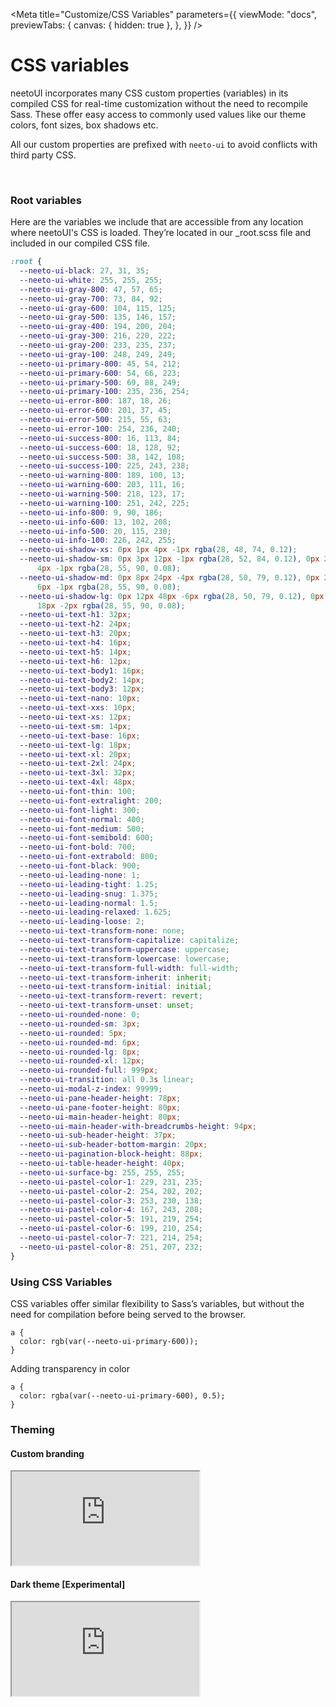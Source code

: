 
<Meta
  title="Customize/CSS Variables"
  parameters={{
    viewMode: "docs",
    previewTabs: {
      canvas: { hidden: true },
    },
  }}
/>

# CSS variables

neetoUI incorporates many CSS custom properties (variables) in its compiled CSS for real-time customization without the need to recompile Sass. These offer easy access to commonly used values like our theme colors, font sizes, box shadows etc.

All our custom properties are prefixed with `neeto-ui` to avoid conflicts with third party CSS.

<br />

### Root variables

Here are the variables we include that are accessible from any location where neetoUI's CSS is loaded. They’re located in our \_root.scss file and included in our compiled CSS file.

```css
:root {
  --neeto-ui-black: 27, 31, 35;
  --neeto-ui-white: 255, 255, 255;
  --neeto-ui-gray-800: 47, 57, 65;
  --neeto-ui-gray-700: 73, 84, 92;
  --neeto-ui-gray-600: 104, 115, 125;
  --neeto-ui-gray-500: 135, 146, 157;
  --neeto-ui-gray-400: 194, 200, 204;
  --neeto-ui-gray-300: 216, 220, 222;
  --neeto-ui-gray-200: 233, 235, 237;
  --neeto-ui-gray-100: 248, 249, 249;
  --neeto-ui-primary-800: 45, 54, 212;
  --neeto-ui-primary-600: 54, 66, 223;
  --neeto-ui-primary-500: 69, 88, 249;
  --neeto-ui-primary-100: 235, 236, 254;
  --neeto-ui-error-800: 187, 18, 26;
  --neeto-ui-error-600: 201, 37, 45;
  --neeto-ui-error-500: 215, 55, 63;
  --neeto-ui-error-100: 254, 236, 240;
  --neeto-ui-success-800: 16, 113, 84;
  --neeto-ui-success-600: 18, 128, 92;
  --neeto-ui-success-500: 38, 142, 108;
  --neeto-ui-success-100: 225, 243, 238;
  --neeto-ui-warning-800: 189, 100, 13;
  --neeto-ui-warning-600: 203, 111, 16;
  --neeto-ui-warning-500: 218, 123, 17;
  --neeto-ui-warning-100: 251, 242, 225;
  --neeto-ui-info-800: 9, 90, 186;
  --neeto-ui-info-600: 13, 102, 208;
  --neeto-ui-info-500: 20, 115, 230;
  --neeto-ui-info-100: 226, 242, 255;
  --neeto-ui-shadow-xs: 0px 1px 4px -1px rgba(28, 48, 74, 0.12);
  --neeto-ui-shadow-sm: 0px 3px 12px -1px rgba(28, 52, 84, 0.12), 0px 2px
      4px -1px rgba(28, 55, 90, 0.08);
  --neeto-ui-shadow-md: 0px 8px 24px -4px rgba(28, 50, 79, 0.12), 0px 2px
      6px -1px rgba(28, 55, 90, 0.08);
  --neeto-ui-shadow-lg: 0px 12px 48px -6px rgba(28, 50, 79, 0.12), 0px 3px
      18px -2px rgba(28, 55, 90, 0.08);
  --neeto-ui-text-h1: 32px;
  --neeto-ui-text-h2: 24px;
  --neeto-ui-text-h3: 20px;
  --neeto-ui-text-h4: 16px;
  --neeto-ui-text-h5: 14px;
  --neeto-ui-text-h6: 12px;
  --neeto-ui-text-body1: 16px;
  --neeto-ui-text-body2: 14px;
  --neeto-ui-text-body3: 12px;
  --neeto-ui-text-nano: 10px;
  --neeto-ui-text-xxs: 10px;
  --neeto-ui-text-xs: 12px;
  --neeto-ui-text-sm: 14px;
  --neeto-ui-text-base: 16px;
  --neeto-ui-text-lg: 18px;
  --neeto-ui-text-xl: 20px;
  --neeto-ui-text-2xl: 24px;
  --neeto-ui-text-3xl: 32px;
  --neeto-ui-text-4xl: 48px;
  --neeto-ui-font-thin: 100;
  --neeto-ui-font-extralight: 200;
  --neeto-ui-font-light: 300;
  --neeto-ui-font-normal: 400;
  --neeto-ui-font-medium: 500;
  --neeto-ui-font-semibold: 600;
  --neeto-ui-font-bold: 700;
  --neeto-ui-font-extrabold: 800;
  --neeto-ui-font-black: 900;
  --neeto-ui-leading-none: 1;
  --neeto-ui-leading-tight: 1.25;
  --neeto-ui-leading-snug: 1.375;
  --neeto-ui-leading-normal: 1.5;
  --neeto-ui-leading-relaxed: 1.625;
  --neeto-ui-leading-loose: 2;
  --neeto-ui-text-transform-none: none;
  --neeto-ui-text-transform-capitalize: capitalize;
  --neeto-ui-text-transform-uppercase: uppercase;
  --neeto-ui-text-transform-lowercase: lowercase;
  --neeto-ui-text-transform-full-width: full-width;
  --neeto-ui-text-transform-inherit: inherit;
  --neeto-ui-text-transform-initial: initial;
  --neeto-ui-text-transform-revert: revert;
  --neeto-ui-text-transform-unset: unset;
  --neeto-ui-rounded-none: 0;
  --neeto-ui-rounded-sm: 3px;
  --neeto-ui-rounded: 5px;
  --neeto-ui-rounded-md: 6px;
  --neeto-ui-rounded-lg: 8px;
  --neeto-ui-rounded-xl: 12px;
  --neeto-ui-rounded-full: 999px;
  --neeto-ui-transition: all 0.3s linear;
  --neeto-ui-modal-z-index: 99999;
  --neeto-ui-pane-header-height: 78px;
  --neeto-ui-pane-footer-height: 80px;
  --neeto-ui-main-header-height: 80px;
  --neeto-ui-main-header-with-breadcrumbs-height: 94px;
  --neeto-ui-sub-header-height: 37px;
  --neeto-ui-sub-header-bottom-margin: 20px;
  --neeto-ui-pagination-block-height: 88px;
  --neeto-ui-table-header-height: 40px;
  --neeto-ui-surface-bg: 255, 255, 255;
  --neeto-ui-pastel-color-1: 229, 231, 235;
  --neeto-ui-pastel-color-2: 254, 202, 202;
  --neeto-ui-pastel-color-3: 253, 230, 138;
  --neeto-ui-pastel-color-4: 167, 243, 208;
  --neeto-ui-pastel-color-5: 191, 219, 254;
  --neeto-ui-pastel-color-6: 199, 210, 254;
  --neeto-ui-pastel-color-7: 221, 214, 254;
  --neeto-ui-pastel-color-8: 251, 207, 232;
}
```

### Using CSS Variables

CSS variables offer similar flexibility to Sass’s variables, but without the need for compilation before being served to the browser.

```
a {
  color: rgb(var(--neeto-ui-primary-600));
}
```

Adding transparency in color

```
a {
  color: rgba(var(--neeto-ui-primary-600), 0.5);
}
```

### Theming

#### Custom branding

<Story name="Custom branding">
  <div className="h-screen">
    <iframe
      src="https://codesandbox.io/embed/branding-54hfvm?fontsize=14&hidenavigation=1&module=%2Fsrc%2Fstyles.scss&theme=dark"
      style={{
        width: "100%",
        height: "100vh",
        border: "0",
        borderRadius: "4px",
        overflow: "hidden",
      }}
      title="branding"
      allow="accelerometer; ambient-light-sensor; camera; encrypted-media; geolocation; gyroscope; hid; microphone; midi; payment; usb; vr; xr-spatial-tracking"
      sandbox="allow-forms allow-modals allow-popups allow-presentation allow-same-origin allow-scripts"
    ></iframe>
  </div>
</Story>

#### Dark theme [Experimental]

<Story name="Dark theme">
  <div className="h-screen">
    <iframe
      src="https://codesandbox.io/embed/dark-theme-2dhsl0?fontsize=14&hidenavigation=1&module=%2Fsrc%2Fstyles.scss&theme=dark&view=preview"
      style={{
        width: "100%",
        height: "100vh",
        border: "0",
        borderRadius: "4px",
        overflow: "hidden",
      }}
      title="dark-theme"
      allow="accelerometer; ambient-light-sensor; camera; encrypted-media; geolocation; gyroscope; hid; microphone; midi; payment; usb; vr; xr-spatial-tracking"
      sandbox="allow-forms allow-modals allow-popups allow-presentation allow-same-origin allow-scripts"
    ></iframe>
  </div>
</Story>
